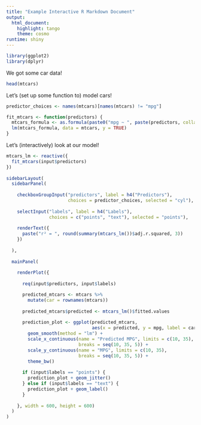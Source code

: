 ```yaml
---
title: "Example Interactive R Markdown Document"
output: 
  html_document: 
    highlight: tango
    theme: cosmo
runtime: shiny
---
```


```r
library(ggplot2)
library(dplyr)
```

We got some car data!
```r
head(mtcars)
```

Let's (set up some function to) model cars!
```r
predictor_choices <- names(mtcars)[names(mtcars) != "mpg"]

fit_mtcars <- function(predictors) {
  mtcars_formula <- as.formula(paste0("mpg ~ ", paste(predictors, collapse = " + ")))
  lm(mtcars_formula, data = mtcars, y = TRUE)
}
```

Let's (interactively) look at our model!
```r
mtcars_lm <- reactive({
  fit_mtcars(input$predictors)
})
    
sidebarLayout(
  sidebarPanel(
    
    checkboxGroupInput("predictors", label = h4("Predictors"),
                       choices = predictor_choices, selected = "cyl"),
    
    selectInput("labels", label = h4("Labels"),
                choices = c("points", "text"), selected = "points"),
    
    renderText({
      paste("r² = ", round(summary(mtcars_lm())$adj.r.squared, 3))
    })
    
  ),
  
  mainPanel(
    
    renderPlot({
      
      req(input$predictors, input$labels)

      predicted_mtcars <- mtcars %>%
        mutate(car = rownames(mtcars))
      
      predicted_mtcars$predicted <- mtcars_lm()$fitted.values
      
      prediction_plot <- ggplot(predicted_mtcars,
                                aes(x = predicted, y = mpg, label = car)) + 
        geom_smooth(method = "lm") +
        scale_x_continuous(name = "Predicted MPG", limits = c(10, 35),
                           breaks = seq(10, 35, 5)) +
        scale_y_continuous(name = "MPG", limits = c(10, 35),
                           breaks = seq(10, 35, 5)) +
        theme_bw()
      
      if (input$labels == "points") {
        prediction_plot + geom_jitter()
      } else if (input$labels == "text") {
        prediction_plot + geom_label()
      }
      
    }, width = 600, height = 600)
  )
)
```
